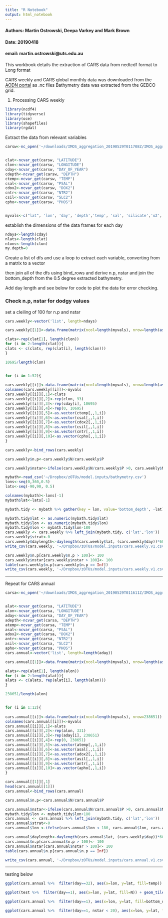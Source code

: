 ```yaml
---
title: "R Notebook"
output: html_notebook
---
```


#### Authors: Martin Ostrowski, Deepa Varkey and Mark Brown
#### Date: 20190418
#### email: martin.ostrowski@uts.edu.au

This workbook details the extraction of CARS data from nedtcdf format to Long format

CARS weekly and CARS global monthly data was downloaded from the [AODN portal](https://portal.aodn.org.au) as .nc files
Bathymetry data was extracted from the GEBCO grid. 

1. Processing CARS weekly

```r
library(ncdf4)
library(tidyverse)
library(oce)
library(shapefiles)
library(rgdal)
```

Extract the data from relevant variables 
```r
carsw<-nc_open('~/downloads/IMOS_aggregation_20190529T011708Z/IMOS_aggregation_20190529T011708Z.nc')


clat<-ncvar_get(carsw, "LATITUDE")
clon<-ncvar_get(carsw, "LONGITUDE")
cday<-ncvar_get(carsw, "DAY_OF_YEAR")
cdepth<-ncvar_get(carsw, "DEPTH")
ctemp<-ncvar_get(carsw, "TEMP")
csal<-ncvar_get(carsw, "PSAL")
cdox2<-ncvar_get(carsw, "DOX2")
cntr<-ncvar_get(carsw, "NTR2")
csil<-ncvar_get(carsw, "SLC2")
cpho<-ncvar_get(carsw, "PHOS")


myvals<-c("lat", 'lon', 'day', 'depth','temp', 'sal', 'silicate','o2', 'N', 'P')

````

establish the dimensions of the data frames for each day
  
```r
ndays<-length(cday)
nlats<-length(clat)
nlons<-length(clon)
my.depth=0
```
Create a list of dfs and use a loop to extract each variable, converting from a matrix to a vector

then join all of the dfs using bind_rows and derive n.p, nstar and join the bottom_depth from the 0.5 degree extracted bathymetry. 

Add day length and see below for code to plot the data for error checking.

### Check n.p, nstar for dodgy values

set a cleiling of 100 for n.p and nstar

```r
cars.weekly<-vector('list', length=ndays)

cars.weekly[[1]]<-data.frame(matrix(ncol=length(myvals), nrow=length(as.vector(ctemp[,,1,cday[1]]))))

clats<-rep(clat[1], length(clon))
for (i in 2:length(clat)){
clats <- c(clats, rep(clat[i], length(clon)))
}

10695/length(clon)


for (i in 1:52){
  
cars.weekly[[i]]<-data.frame(matrix(ncol=length(myvals), nrow=length(as.vector(ctemp[,,1,cday[1]]))))
colnames(cars.weekly[[i]])<-myvals
cars.weekly[[i]][,1]<-clats
cars.weekly[[i]][,2]<-rep(clon, 93)
cars.weekly[[i]][,3]<-rep(cday[i], 10695)
cars.weekly[[i]][,4]<-rep(0, 10695)
cars.weekly[[i]][,5]<-as.vector(ctemp[,,1,i])
cars.weekly[[i]][,6]<-as.vector(csal[,,1,i])
cars.weekly[[i]][,7]<-as.vector(cdox2[,,1,i])
cars.weekly[[i]][,8]<-as.vector(csil[,,1,i])
cars.weekly[[i]][,9]<-as.vector(cntr[,,1,i])
cars.weekly[[i]][,10]<-as.vector(cpho[,,1,i])
}

cars.weekly<-bind_rows(cars.weekly)

cars.weekly$n.p<-cars.weekly$N/cars.weekly$P

cars.weekly$nstar<-ifelse(cars.weekly$N/cars.weekly$P >0, cars.weekly$N/cars.weekly$P, 0)

mybath<-read_csv('~/Dropbox/zOTUs/model.inputs/bathymetry.csv')
lons<-seq(0,360,0.5)
lats<-seq(-90,90, 0.5)

colnames(mybath)<-lons[-1]
mybath$lat<-lats[-1]

mybath.tidy <- mybath %>% gather(key = lon, value='bottom_depth', -lat)

mybath.tidy$lat <- as.numeric(mybath.tidy$lat)
mybath.tidy$lon <- as.numeric(mybath.tidy$lon)
mybath.tidy$lon <- mybath.tidy$lon-180
cars.weekly <- cars.weekly %>% left_join(mybath.tidy, c('lat','lon'))
cars.weekly$strat<-0
cars.weekly$daylength<-daylength(cars.weekly$lat, (cars.weekly$day))*60
write_csv(cars.weekly, '~/Dropbox/zOTUs/model.inputs/cars.weekly.v1.csv')

cars.weekly$n.p[cars.weekly$n.p > 100]<- 100
cars.weekly$nstar[cars.weekly$nstar > 100]<- 100
table(cars.weekly$n.p[cars.weekly$n.p == Inf])
write_csv(cars.weekly, '~/Dropbox/zOTUs/model.inputs/cars.weekly.v1.csv')

```
****


Repeat for CARS annual

```r

carsa<-nc_open('~/downloads/IMOS_aggregation_20190529T011611Z/IMOS_aggregation_20190529T011611Z.nc')


alat<-ncvar_get(carsa, "LATITUDE")
alon<-ncvar_get(carsa, "LONGITUDE")
aday<-ncvar_get(carsa, "DAY_OF_YEAR")
adepth<-ncvar_get(carsa, "DEPTH")
atemp<-ncvar_get(carsa, "TEMP")
asal<-ncvar_get(carsa, "PSAL")
adox2<-ncvar_get(carsa, "DOX2")
antr<-ncvar_get(carsa, "NTR2")
asil<-ncvar_get(carsa, "SLC2")
apho<-ncvar_get(carsa, "PHOS")
cars.annual<-vector('list', length=length(aday))

cars.annual[[1]]<-data.frame(matrix(ncol=length(myvals), nrow=length(as.vector(atemp[,,1,aday[1]]))))

alats<-rep(alat[1], length(alon))
for (i in 2:length(alat)){
alats <- c(alats, rep(alat[i], length(alon)))
}

238651/length(alon)


for (i in 1:12){
  
cars.annual[[i]]<-data.frame(matrix(ncol=length(myvals), nrow=238651))
colnames(cars.annual[[i]])<-myvals
cars.annual[[i]][,1]<-alats
cars.annual[[i]][,2]<-rep(alon, 331)
cars.annual[[i]][,3]<-rep(aday[i], 238651)
cars.annual[[i]][,4]<-rep(0, 238651)
cars.annual[[i]][,5]<-as.vector(atemp[,,1,i])
cars.annual[[i]][,6]<-as.vector(asal[,,1,i])
cars.annual[[i]][,7]<-as.vector(adox2[,,1,i])
cars.annual[[i]][,8]<-as.vector(asil[,,1,i])
cars.annual[[i]][,9]<-as.vector(antr[,,1,i])
cars.annual[[i]][,10]<-as.vector(apho[,,1,i])
}

cars.annual[[1]][,1]
head(cars.annual[[1]])
cars.annual<-bind_rows(cars.annual)

cars.annual$n.p<-cars.annual$N/cars.annual$P

cars.annual$nstar<-ifelse(cars.annual$N/cars.annual$P >0, cars.annual$N/cars.annual$P, 0)
mybath.tidy$lon <- mybath.tidy$lon+180
cars.annual <- cars.annual %>% left_join(mybath.tidy, c('lat','lon'))
cars.annual$strat<-0
cars.annual$lon <-ifelse(cars.annual$lon < 180, cars.annual$lon, cars.annual$lon - 360)

cars.annual$daylength<-daylength(cars.annual$lat, (cars.weekly$day))*60
cars.annual$n.p[cars.annual$n.p > 100]<- 100
cars.annual$nstar[cars.annual$nstar > 100]<- 100
table(cars.annual$n.p[cars.annual$n.p == Inf])

write_csv(cars.annual, '~/Dropbox/zOTUs/model.inputs/cars.annual.v1.csv')
```

***

testing below


```r

            
ggplot(cars.annual %>%  filter(day==32), aes(x=lon, y=lat, fill=temp)) + geom_tile(na.rm = T)
```

```r
ggplot(test %>%  filter(day==1), aes(x=lon, y=lat, fill=N)) + geom_tile(na.rm = T)
```

```r
ggplot(cars.annual %>%  filter(day==1), aes(x=lon, y=lat, fill=bottom_depth)) + geom_tile(na.rm = T)
```
```r
ggplot(cars.annual %>%  filter(day==1, nstar < 20), aes(x=lon, y=lat, fill=nstar)) + geom_tile(na.rm = T)
```

